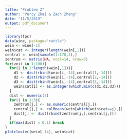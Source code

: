 ```yaml
---
title: "Problem 2"
author: "Percy Zhai & Zach Zheng"
date: "11/5/2019"
output: pdf_document
---
```


```r
library(fpc)
data(wine, package="rattle")
wein <- wine[-1]
wein$cat <- integer(length(wein[,1]))
central <- wein[sample(1:178,3),]
zentrum <- matrix(NA, ncol=14, nrow=3)
for(zeit in 1:100){
  for(i in 1:length(wein[,1])){
    d1 <- dist(rbind(wein[i,-14],central[1,-14]))
    d2 <- dist(rbind(wein[i,-14],central[2,-14]))
    d3 <- dist(rbind(wein[i,-14],central[3,-14]))
    wein$cat[i] <- as.integer(which.min(c(d1,d2,d3)))
  }
  dist <- numeric(3)
  for(j in 1:3){
    zentrum[j,] <- as.numeric(central[j,])
    central[j,] <- colMeans(wein[which(wein$cat==j),])
    dist[j] <- dist(rbind(zentrum[j,],central[j,]))
  }
  if(max(dist) < 0.1) break
}
plotcluster(wein[-14], wein$cat)
```


